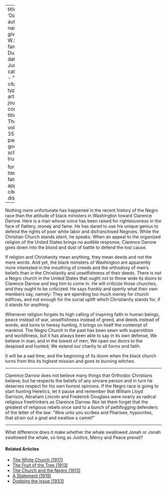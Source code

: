 
---
title: 'Darrow'
author:
  - name:
      given: W.E.B.
      family: Du Bois
date: Jun. 1928
categories: 
  - ""
citation: 
  type: article-journal
  container-title: The Crisis
  volume: 35
  issue: 6
  page: 203
google-scholar: true

format:
  html:
    toc: false
    appendix-cite-as: display
---



Nothing more unfortunate has happened in the recent history of the Negro
race than the attitude of black ministers in Washington toward Clarence
Darrow. Here is a man whose voice has been raised for righteousness in
the face of flattery, money and fame. He has dared to use his unique
genius to defend the rights of poor white labor and disfranchised
Negroes. While the Christian Church stands silent, he speaks. When an
appeal to the organized religion of the United States brings no audible
response, Clarence Darrow goes down into the blood and dust of battle to
defend the lost cause.

If religion and Christianity mean anything, they mean deeds and not the
mere words. And yet, the black ministers of Washington are apparently
more interested in the mouthing of creeds and the orthodoxy of men's
beliefs than in the Christianity and unselfishness of their deeds. There
is not a Negro church in the United States that ought not to throw wide
its doors to Clarence Darrow and beg him to come in. He will criticize
those churches, and they ought to be criticized. He says frankly and
openly what their own members say, namely: They are spending too much
money for church edifices, and not enough for the social uplift which
Christianity stands for, if it stands for anything.

Whenever religion forgets its high calling of inspiring faith in human
beings, peace instead of war, unselfishness instead of greed, and deeds
instead of words; and turns to heresy hunting, it brings on itself the
contempt of mankind. The Negro Church in the past has been sewn with
superstition and worldliness, but it has always been able to say in its
own defense, We believe in man; and in the lowest of men; We open our
doors to the despised and hunted; We extend our charity to all forms and
faith.

It will be a sad time, and the beginning of its doom when the black
church turns from this its highest mission and goes to burning witches.

<hr/>

Clarence Darrow does not believe many things that Orthodox Christians
believe; but he respects the beliefs of any sincere person and in turn
he deserves respect for his own honest opinions. If the Negro race is
going to start hunting Heretics, let it pause and remember that William
Lloyd Garrison, Abraham Lincoln and Frederick Douglass were nearly as
radical religious freethinkers as Clarence Darrow. Nor let them forget
that the greatest of religious rebels once said to a bunch of
pettifogging defenders of the letter of the law: "Woe unto
you scribes and Pharisee, hypocrites, that strain out a gnat and swallow
a camel!"

<hr/>

What difference does it make whether the whale swallowed Jonah or Jonah
swallowed the whale, so long as Justice, Mercy and Peace prevail?

<!-- Similar articles start here -->
<div  class="clear-wrap"></div>

#### Related Articles

* [The White Church (1917)](/Volumes/14/01/white_church.html)
* [The Fruit of the Tree (1913)](/Volumes/06/05/fruit_of_tree.html)
* [The Church and the Negro (1913)](/Volumes/06/06/church_negro.html)
* [A Statement (1919)](/Volumes/19/01/statement.html)
* [Dodging the Issue (1933)](/Volumes/40/02/dodging_the_issue.html)

<!-- Similar articles end here -->